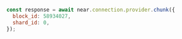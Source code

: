 ```js
const response = await near.connection.provider.chunk({
  block_id: 58934027,
  shard_id: 0,
});
```
